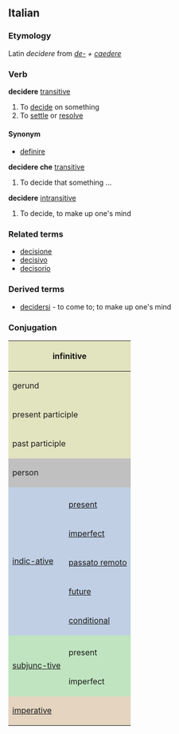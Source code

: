 ==Italian==
===Etymology===
Latin ''decidere'' from ''[[de-]] + [[caedere]]''
===Verb===
'''decidere''' [[transitive]]
#To [[decide]] on something
#To [[settle]] or [[resolve]]

====Synonym====
*[[definire]]

'''decidere che''' [[transitive]]
#To decide that something ...

'''decidere''' [[intransitive]]
#To decide, to make up one's mind

===Related terms===
*[[decisione]]
*[[decisivo]]
*[[decisorio]]

===Derived terms===
*[[decidersi]] - to come to; to make up one's mind

===Conjugation===

<center>
{| style="background:#F0F0F0"

|-
! colspan="3" style="background:#e2e4c0" | infinitive
| colspan="5" | decidere

|-
! colspan="3" style="background:#e2e4c0" | gerund
| colspan="5" | decidendo

|-
! colspan="3" style="background:#e2e4c0" | present participle
| colspan="5" | [[decidente]]

|-
! colspan="3" style="background:#e2e4c0" | past participle
| colspan="5" | [[deciso]]

|-
! colspan="2" rowspan="2" style="background:#C0C0C0" | person
! colspan="3" style="background:#C0C0C0" | singular
! colspan="3" style="background:#C0C0C0" | plural

|-
! style="background:#C0C0C0;width:12.5%" | first
! style="background:#C0C0C0;width:12.5%" | second
! style="background:#C0C0C0;width:12.5%" | third
! style="background:#C0C0C0;width:12.5%" | first
! style="background:#C0C0C0;width:12.5%" | second
! style="background:#C0C0C0;width:12.5%" | third

|-
! rowspan="6" style="background:#c0cfe4" | [[indicative|indic-ative]]

! style="background:#c0cfe4" colspan="1" | 
! style="background:#c0cfe4" | io
! style="background:#c0cfe4" | tu
! style="background:#c0cfe4" | lui/lei
! style="background:#c0cfe4" | noi
! style="background:#c0cfe4" | voi
! style="background:#c0cfe4" | loro

|-
! style="height:3em;background:#c0cfe4" | [[present]]
| decido
| decidi
| decide
| decidiamo
| decidete
| decidono

|-
! style="height:3em;background:#c0cfe4" | [[imperfect]]
| decidevo
| decidevi
| decideva
| decidevamo
| decidevate
| decidevano

|-
! style="height:3em;background:#c0cfe4" | [[passato remoto]]
| decisi
| decidesti
| decise
| decidemmo
| decideste
| decisero

|-
! style="height:3em;background:#c0cfe4" | [[future]]
| deciderò
| deciderai
| deciderà
| decideremo
| deciderete
| decideranno

|-
! style="height:3em;background:#c0cfe4" | [[conditional]]
| deciderei
| decideresti
| deciderebbe
| decideremmo
| decidereste
| deciderebbero

|-
! rowspan="3" style="background:#c0e4c0" |[[subjunctive|subjunc-tive]]
! style="background:#c0e4c0" | 
! style="background:#c0e4c0" | che io
! style="background:#c0e4c0" | che tu
! style="background:#c0e4c0" | che lui/che lei
! style="background:#c0e4c0" | che noi
! style="background:#c0e4c0" | che voi
! style="background:#c0e4c0" | che loro

|-
! style="height:3em;background:#c0e4c0" | present
| decida
| decida
| decida
| decidiamo
| decidiate
| decidano

|-
! style="height:3em;background:#c0e4c0" | imperfect
| decidessi
| decidessi
| decidesse
| decidessimo
| decideste
| decidessero

|-
! colspan="2" rowspan="2" style="height:3em;background:#e4d4c0" | [[imperative]]
! style="background:#e4d4c0" | -
! style="background:#e4d4c0" | tu
! style="background:#e4d4c0" | lui/lei
! style="background:#e4d4c0" | noi
! style="background:#e4d4c0" | voi
! style="background:#e4d4c0" | loro

|-
|
| decidi
| decida
| decidiamo
| decidete
| decidano

|}
</center>